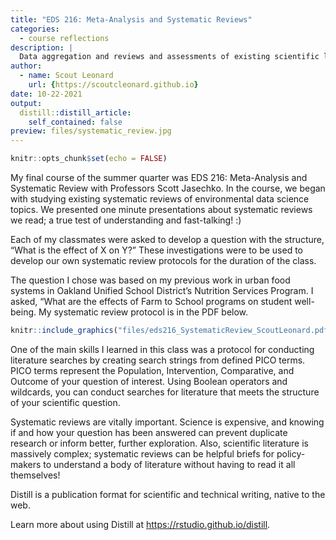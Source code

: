 ```yaml
---
title: "EDS 216: Meta-Analysis and Systematic Reviews"
categories:
  - course reflections
description: |
  Data aggregation and reviews and assessments of existing scientific literature!
author:
  - name: Scout Leonard
    url: {https://scoutcleonard.github.io}
date: 10-22-2021
output:
  distill::distill_article:
    self_contained: false
preview: files/systematic_review.jpg
---
```



```r
knitr::opts_chunk$set(echo = FALSE)
```

My final course of the summer quarter was EDS 216: Meta-Analysis and Systematic Review with Professors Scott Jasechko. In the course, we began with studying existing systematic reviews of environmental data science topics. We presented one minute presentations about systematic reviews we read; a true test of understanding and fast-talking! :)

Each of my classmates were asked to develop a question with the structure, "What is the effect of X on Y?" These investigations were to be used to develop our own systematic review protocols for the duration of the class. 

The question I chose was based on my previous work in urban food systems in Oakland Unified School District's Nutrition Services Program. I asked, "What are the effects of Farm to School programs on student well-being. My systematic review protocol is in the PDF below. 

```r
knitr::include_graphics("files/eds216_SystematicReview_ScoutLeonard.pdf")
```

One of the main skills I learned in this class was a protocol for conducting literature searches by creating search strings from defined PICO terms. PICO terms represent the Population, Intervention, Comparative, and Outcome of your question of interest. Using Boolean operators and wildcards, you can conduct searches for literature that meets the structure of your scientific question. 

Systematic reviews are vitally important. Science is expensive, and knowing if and how your question has been answered can prevent duplicate research or inform better, further exploration. Also, scientific literature is massively complex; systematic reviews can be helpful briefs for policy-makers to understand a body of literature without having to read it all themselves!

Distill is a publication format for scientific and technical writing, native to the web.

Learn more about using Distill at <https://rstudio.github.io/distill>.



